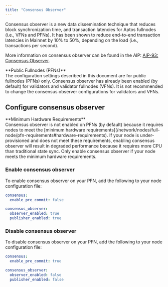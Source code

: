 ```yaml
---
title: "Consensus Observer"
---
```



Consensus observer is a new data dissemination technique that reduces block synchronization time, and
transaction latencies for Aptos fullnodes (i.e., VFNs and PFNs). It has been shown to reduce end-to-end
transaction latencies in Mainnet by 10% to 50%, depending on the load (i.e., transactions per second).

More information on consensus observer can be found in the AIP: [AIP-93: Consensus Observer](https://github.com/aptos-foundation/AIPs/blob/main/aips/aip-93.md).

<Aside type="tip">
  **Public Fullnodes (PFNs)**<br />
  The configuration settings described in this document are for public fullnodes (PFNs) only.
  Consensus observer has already been enabled (by default) for validators and validator fullnodes (VFNs).
  It is not recommended to change the consensus observer configurations for validators and VFNs.
</Aside>

## Configure consensus observer

<Aside type="caution" emoji="❗">
  **Minimum Hardware Requirements**<br />
  Consensus observer is not enabled on PFNs (by default) because it requires nodes to meet the
  [minimum hardware requirements](/network/nodes/full-node/pfn-requirements#hardware-requirements).
  If your node is under-provisioned and does not meet these requirements, enabling consensus observer
  will result in degraded performance because it requires more CPU than traditional state sync. Only
  enable consensus observer if your node meets the minimum hardware requirements.
</Aside>

### Enable consensus observer

To enable consensus observer on your PFN, add the following to your node configuration file:

```yaml filename="fullnode.yaml"
consensus:
  enable_pre_commit: false

consensus_observer:
  observer_enabled: true
  publisher_enabled: true
```

### Disable consensus observer

To disable consensus observer on your PFN, add the following to your node configuration file:

```yaml filename="fullnode.yaml"
consensus:
  enable_pre_commit: true

consensus_observer:
  observer_enabled: false
  publisher_enabled: false
```
